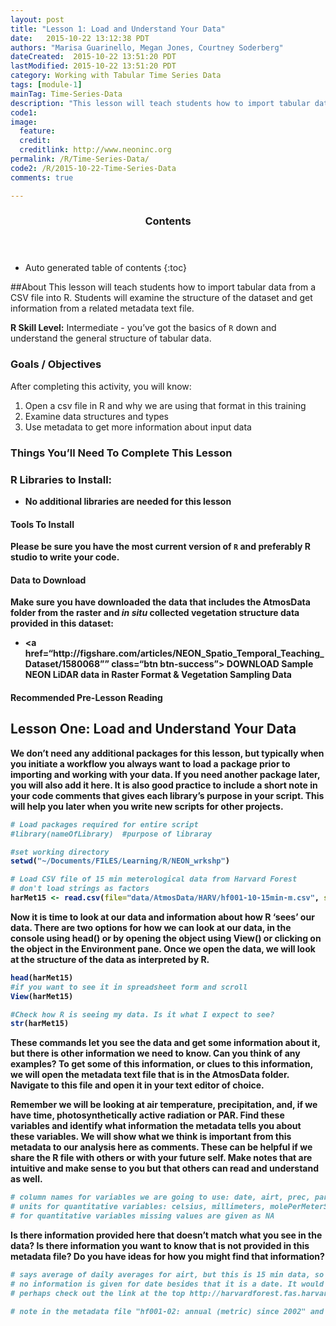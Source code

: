 ```yaml
---
layout: post
title: "Lesson 1: Load and Understand Your Data"
date:   2015-10-22 13:12:38 PDT
authors: "Marisa Guarinello, Megan Jones, Courtney Soderberg"
dateCreated:  2015-10-22 13:51:20 PDT
lastModified: 2015-10-22 13:51:20 PDT
category: Working with Tabular Time Series Data
tags: [module-1]
mainTag: Time-Series-Data
description: "This lesson will teach students how to import tabular data from a CSV file into R. Students will examine the structure of the dataset and get information from a related metadata text file."
code1: 
image:
  feature: 
  credit: 
  creditlink: http://www.neoninc.org
permalink: /R/Time-Series-Data/
code2: /R/2015-10-22-Time-Series-Data
comments: true

---
```


<section id="table-of-contents" class="toc">
  <header>
    <h3>Contents</h3>
  </header>
<div id="drawer" markdown="1">
*  Auto generated table of contents
{:toc}
</div>
</section><!-- /#table-of-contents -->

##About
This lesson will teach students how to import tabular data from a CSV file into R. Students will examine the structure of the dataset and get information from a related metadata text file.

**R Skill Level:** Intermediate - you've got the basics of `R` down and understand the general structure of tabular data.

<div id="objectives">

<h3>Goals / Objectives</h3>
After completing this activity, you will know:
<ol>
<li>Open a csv file in R and why we are using that format in this training</li>
<li>Examine data structures and types</li>
<li>Use metadata to get more information about input data</li>
</ol>

<h3>Things You'll Need To Complete This Lesson</h3>

<h3>R Libraries to Install:</h3>
<ul>
<li><strong>No additional libraries are needed for this lesson</code></li>

</ul>
<h4>Tools To Install</h4>

Please be sure you have the most current version of `R` and preferably
R studio to write your code.

<h4>Data to Download</h4>

Make sure you have downloaded the data that includes the AtmosData folder from the raster and *in situ* collected vegetation structure data provided in this dataset:
<ul>
<li><a href="http://figshare.com/articles/NEON_Spatio_Temporal_Teaching_Dataset/1580068"" class="btn btn-success"> DOWNLOAD Sample NEON LiDAR data in Raster Format & Vegetation Sampling Data</a></li>
</ul>

<h4>Recommended Pre-Lesson Reading</h4>

</div>

## Lesson One: Load and Understand Your Data
We don't need any additional packages for this lesson, but typically when you initiate a workflow you always want to load a package prior to importing and working with your data. If you need another package later, you will also add it here. It is also good practice to include a short note in your code comments that gives each library's purpose in your script. This will help you later when you write new scripts for other projects.

```r
# Load packages required for entire script
#library(nameOfLibrary)  #purpose of libraray

#set working directory
setwd("~/Documents/FILES/Learning/R/NEON_wrkshp")

# Load CSV file of 15 min meterological data from Harvard Forest
# don't load strings as factors
harMet15 <- read.csv(file="data/AtmosData/HARV/hf001-10-15min-m.csv", stringsAsFactors = FALSE)
```


Now it is time to look at our data and information about how R 'sees' our data. There are two options for how we can look at our data, in the console using head() or by opening the object using View() or clicking on the object in the Environment pane. Once we open the data, we will look at the structure of the data as interpreted by R.

```r

head(harMet15)
#if you want to see it in spreadsheet form and scroll
View(harMet15)

#Check how R is seeing my data. Is it what I expect to see?
str(harMet15)

```

These commands let you see the data and get some information about it, but there is other information we need to know. Can you think of any examples? To get some of this information, or clues to this information, we will open the metadata text file that is in the AtmosData folder. Navigate to this file and open it in your text editor of choice.

Remember we will be looking at air temperature, precipitation, and, if we have time, photosynthetically active radiation or PAR. Find these variables and identify what information the metadata tells you about these variables. We will show what we think is important from this metadata to our analysis here as comments. These can be helpful if we share the R file with others or with your future self. Make notes that are intuitive and make sense to you but that others can read and understand as well.

```r
# column names for variables we are going to use: date, airt, prec, part
# units for quantitative variables: celsius, millimeters, molePerMeterSquared
# for quantitative variables missing values are given as NA
```

Is there information provided here that doesn't match what you see in the data? Is there information you want to know that is not provided in this metadata file? Do you have ideas for how you might find that information?

```r
# says average of daily averages for airt, but this is 15 min data, so that doesn't make sense; perhaps this is a carry over from copy/paste from daily metadata file?
# no information is given for date besides that it is a date. It would be nice to know if it was recorded in UTC, GMT, or local time.
# perhaps check out the link at the top http://harvardforest.fas.harvard.edu:8080/exist/apps/datasets/showData.html?id=hf001

# note in the metadata file "hf001-02: annual (metric) since 2002" and on the website there is both "hf001-02: annual (metric) since 2002 (preview)" and "hf001-10: 15-minute (metric) since 2005 (preview)" which is the csv file we are using. #preview tab will give us plots of all variables.
```